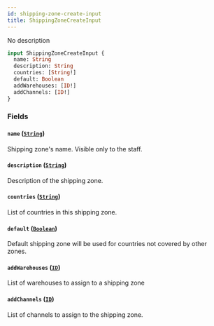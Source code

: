 ```yaml
---
id: shipping-zone-create-input
title: ShippingZoneCreateInput
---
```


No description

```graphql
input ShippingZoneCreateInput {
  name: String
  description: String
  countries: [String!]
  default: Boolean
  addWarehouses: [ID!]
  addChannels: [ID!]
}
```

### Fields

#### `name` ([`String`](../../../developer/api-reference/scalars/string))

Shipping zone's name. Visible only to the staff.

#### `description` ([`String`](../../../developer/api-reference/scalars/string))

Description of the shipping zone.

#### `countries` ([`String`](../../../developer/api-reference/scalars/string))

List of countries in this shipping zone.

#### `default` ([`Boolean`](../../../developer/api-reference/scalars/boolean))

Default shipping zone will be used for countries not covered by other zones.

#### `addWarehouses` ([`ID`](../../../developer/api-reference/scalars/id))

List of warehouses to assign to a shipping zone

#### `addChannels` ([`ID`](../../../developer/api-reference/scalars/id))

List of channels to assign to the shipping zone.
